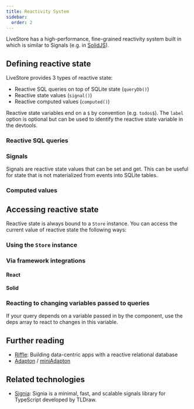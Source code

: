 ```yaml
---
title: Reactivity System
sidebar:
  order: 2
---
```



LiveStore has a high-performance, fine-grained reactivity system built in which is similar to Signals (e.g. in [SolidJS](https://docs.solidjs.com/concepts/signals)).

## Defining reactive state

LiveStore provides 3 types of reactive state:
- Reactive SQL queries on top of SQLite state (`queryDb()`)
- Reactive state values (`signal()`)
- Reactive computed values (`computed()`)

Reactive state variables end on a `$` by convention (e.g. `todos$`). The `label` option is optional but can be used to identify the reactive state variable in the devtools.

### Reactive SQL queries

<QueryDbSnippet />

### Signals

Signals are reactive state values that can be set and get. This can be useful for state that is not materialized from events into SQLite tables.

<SignalsSnippet />

### Computed values

<ComputedSnippet />

## Accessing reactive state

Reactive state is always bound to a `Store` instance. You can access the current value of reactive state the following ways:

### Using the `Store` instance

<StoreAccessSnippet />

### Via framework integrations

#### React

<ReactComponentSnippet />

#### Solid

<SolidComponentSnippet />

### Reacting to changing variables passed to queries

If your query depends on a variable passed in by the component, use the deps array to react to changes in this variable.

<DepsQuerySnippet />

## Further reading

- [Riffle](https://riffle.systems/essays/prelude/): Building data-centric apps with a reactive relational database
- [Adapton](http://adapton.org/) / [miniAdapton](https://arxiv.org/pdf/1609.05337)

## Related technologies

- [Signia](https://signia.tldraw.dev/): Signia is a minimal, fast, and scalable signals library for TypeScript developed by TLDraw.
